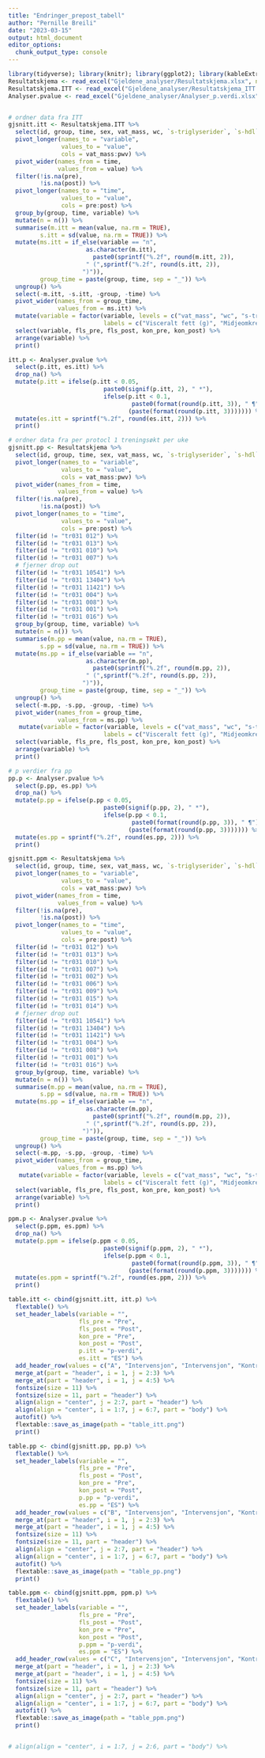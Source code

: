 ```yaml
---
title: "Endringer_prepost_tabell"
author: "Pernille Breili"
date: "2023-03-15"
output: html_document
editor_options: 
  chunk_output_type: console
---
```


```r
library(tidyverse); library(knitr); library(ggplot2); library(kableExtra); library(readxl); library(dplyr); library(flextable); library(pbkrtest); library(broom); library(data.table)
Resultatskjema <- read_excel("Gjeldene_analyser/Resultatskjema.xlsx", na = "NA")
Resultatskjema.ITT <- read_excel("Gjeldene_analyser/Resultatskjema_ITT.xlsx", na = "NA")
Analyser.pvalue <- read_excel("Gjeldene_analyser/Analyser_p.verdi.xlsx")


# ordner data fra ITT
gjsnitt.itt <- Resultatskjema.ITT %>%
  select(id, group, time, sex, vat_mass, wc, `s-triglyserider`, `s-hdl`, `s-ldl`, `s-glukose`, pwv) %>%
  pivot_longer(names_to = "variable",
               values_to = "value",
               cols = vat_mass:pwv) %>%
  pivot_wider(names_from = time,
              values_from = value) %>%
  filter(!is.na(pre),
         !is.na(post)) %>%
  pivot_longer(names_to = "time",
               values_to = "value",
               cols = pre:post) %>%
  group_by(group, time, variable) %>%
  mutate(n = n()) %>%
  summarise(m.itt = mean(value, na.rm = TRUE),
         s.itt = sd(value, na.rm = TRUE)) %>%
  mutate(ms.itt = if_else(variable == "n",
                      as.character(m.itt),
                        paste0(sprintf("%.2f", round(m.itt, 2)),
                      " (",sprintf("%.2f", round(s.itt, 2)),
                     ")")),
         group_time = paste(group, time, sep = "_")) %>%
  ungroup() %>%
  select(-m.itt, -s.itt, -group, -time) %>%
  pivot_wider(names_from = group_time,
              values_from = ms.itt) %>%
  mutate(variable = factor(variable, levels = c("vat_mass", "wc", "s-triglyserider", "s-hdl", "s-ldl",  "s-glukose", "pwv"),
                           labels = c("Visceralt fett (g)", "Midjeomkrets (cm)", "Triglyserider (mmol/l)", "HDL-kolesterol (mmol/l)", "LDL-kolesterol (mmol/l)", "Glukose (mmol/l)", "Pulsbølgehastighet (m/s)"))) %>%
  select(variable, fls_pre, fls_post, kon_pre, kon_post) %>%
  arrange(variable) %>%
  print()

itt.p <- Analyser.pvalue %>%
  select(p.itt, es.itt) %>%
  drop_na() %>%
  mutate(p.itt = ifelse(p.itt < 0.05,
                           paste0(signif(p.itt, 2), " *"),
                           ifelse(p.itt < 0.1,
                                   paste0(format(round(p.itt, 3)), " ¶"),
                                  (paste(format(round(p.itt, 3))))))) %>%
  mutate(es.itt = sprintf("%.2f", round(es.itt, 2))) %>%
  print()

# ordner data fra per protocl 1 treningsøkt per uke
gjsnitt.pp <- Resultatskjema %>%
  select(id, group, time, sex, vat_mass, wc, `s-triglyserider`, `s-hdl`, `s-ldl`, `s-glukose`, pwv) %>%
  pivot_longer(names_to = "variable",
               values_to = "value",
               cols = vat_mass:pwv) %>%
  pivot_wider(names_from = time,
              values_from = value) %>%
  filter(!is.na(pre),
         !is.na(post)) %>%
  pivot_longer(names_to = "time",
               values_to = "value",
               cols = pre:post) %>%
  filter(id != "tr031 012") %>% 
  filter(id != "tr031 013") %>% 
  filter(id != "tr031 010") %>% 
  filter(id != "tr031 007") %>%
  # fjerner drop out
  filter(id != "tr031 10541") %>%
  filter(id != "tr031 13404") %>%
  filter(id != "tr031 11421") %>%
  filter(id != "tr031 004") %>%
  filter(id != "tr031 008") %>%
  filter(id != "tr031 001") %>%
  filter(id != "tr031 016") %>%
  group_by(group, time, variable) %>%
  mutate(n = n()) %>%
  summarise(m.pp = mean(value, na.rm = TRUE),
         s.pp = sd(value, na.rm = TRUE)) %>%
  mutate(ms.pp = if_else(variable == "n",
                      as.character(m.pp),
                        paste0(sprintf("%.2f", round(m.pp, 2)),
                      " (",sprintf("%.2f", round(s.pp, 2)),
                     ")")),
         group_time = paste(group, time, sep = "_")) %>%
  ungroup() %>%
  select(-m.pp, -s.pp, -group, -time) %>%
  pivot_wider(names_from = group_time,
              values_from = ms.pp) %>%
   mutate(variable = factor(variable, levels = c("vat_mass", "wc", "s-triglyserider", "s-hdl", "s-ldl",  "s-glukose", "pwv"),
                           labels = c("Visceralt fett (g)", "Midjeomkrets (cm)", "Triglyserider (mmol/l)", "HDL-kolesterol (mmol/l)", "LDL-kolesterol (mmol/l)", "Glukose (mmol/l)", "Pulsbølgehastighet (m/s)"))) %>%
  select(variable, fls_pre, fls_post, kon_pre, kon_post) %>%
  arrange(variable) %>%
  print()

# p verdier fra pp 
pp.p <- Analyser.pvalue %>%
  select(p.pp, es.pp) %>%
  drop_na() %>%
  mutate(p.pp = ifelse(p.pp < 0.05,
                           paste0(signif(p.pp, 2), " *"),
                           ifelse(p.pp < 0.1,
                                   paste0(format(round(p.pp, 3)), " ¶"),
                                  (paste(format(round(p.pp, 3))))))) %>%
  mutate(es.pp = sprintf("%.2f", round(es.pp, 2))) %>%
  print()

gjsnitt.ppm <- Resultatskjema %>%
  select(id, group, time, sex, vat_mass, wc, `s-triglyserider`, `s-hdl`, `s-ldl`, `s-glukose`, pwv) %>%
  pivot_longer(names_to = "variable",
               values_to = "value",
               cols = vat_mass:pwv) %>%
  pivot_wider(names_from = time,
              values_from = value) %>%
  filter(!is.na(pre),
         !is.na(post)) %>%
  pivot_longer(names_to = "time",
               values_to = "value",
               cols = pre:post) %>%
  filter(id != "tr031 012") %>% 
  filter(id != "tr031 013") %>% 
  filter(id != "tr031 010") %>% 
  filter(id != "tr031 007") %>% 
  filter(id != "tr031 002") %>% 
  filter(id != "tr031 006") %>% 
  filter(id != "tr031 009") %>% 
  filter(id != "tr031 015") %>%
  filter(id != "tr031 014") %>%
  # fjerner drop out
  filter(id != "tr031 10541") %>%
  filter(id != "tr031 13404") %>%
  filter(id != "tr031 11421") %>%
  filter(id != "tr031 004") %>%
  filter(id != "tr031 008") %>%
  filter(id != "tr031 001") %>%
  filter(id != "tr031 016") %>%
  group_by(group, time, variable) %>%
  mutate(n = n()) %>%
  summarise(m.pp = mean(value, na.rm = TRUE),
         s.pp = sd(value, na.rm = TRUE)) %>%
  mutate(ms.pp = if_else(variable == "n",
                      as.character(m.pp),
                        paste0(sprintf("%.2f", round(m.pp, 2)),
                      " (",sprintf("%.2f", round(s.pp, 2)),
                     ")")),
         group_time = paste(group, time, sep = "_")) %>%
  ungroup() %>%
  select(-m.pp, -s.pp, -group, -time) %>%
  pivot_wider(names_from = group_time,
              values_from = ms.pp) %>%
   mutate(variable = factor(variable, levels = c("vat_mass", "wc", "s-triglyserider", "s-hdl", "s-ldl",  "s-glukose", "pwv"),
                           labels = c("Visceralt fett (g)", "Midjeomkrets (cm)", "Triglyserider (mmol/l)", "HDL-kolesterol (mmol/l)", "LDL-kolesterol (mmol/l)", "Glukose (mmol/l)", "Pulsbølgehastighet (m/s)"))) %>%
  select(variable, fls_pre, fls_post, kon_pre, kon_post) %>%
  arrange(variable) %>%
  print()

ppm.p <- Analyser.pvalue %>%
  select(p.ppm, es.ppm) %>%
  drop_na() %>%
  mutate(p.ppm = ifelse(p.ppm < 0.05,
                           paste0(signif(p.ppm, 2), " *"),
                           ifelse(p.ppm < 0.1,
                                   paste0(format(round(p.ppm, 3)), " ¶"),
                                  (paste(format(round(p.ppm, 3))))))) %>%
  mutate(es.ppm = sprintf("%.2f", round(es.ppm, 2))) %>%
  print()

table.itt <- cbind(gjsnitt.itt, itt.p) %>%
  flextable() %>%
  set_header_labels(variable = "",
                    fls_pre = "Pre",
                    fls_post = "Post",
                    kon_pre = "Pre",
                    kon_post = "Post",
                    p.itt = "p-verdi",
                    es.itt = "ES") %>%
  add_header_row(values = c("A", "Intervensjon", "Intervensjon", "Kontroll", "Kontroll", "", "")) %>%
  merge_at(part = "header", i = 1, j = 2:3) %>%
  merge_at(part = "header", i = 1, j = 4:5) %>%
  fontsize(size = 11) %>%
  fontsize(size = 11, part = "header") %>%
  align(align = "center", j = 2:7, part = "header") %>%
  align(align = "center", i = 1:7, j = 6:7, part = "body") %>%
  autofit() %>%
  flextable::save_as_image(path = "table_itt.png")
  print()

table.pp <- cbind(gjsnitt.pp, pp.p) %>%
  flextable() %>%
  set_header_labels(variable = "",
                    fls_pre = "Pre",
                    fls_post = "Post",
                    kon_pre = "Pre",
                    kon_post = "Post",
                    p.pp = "p-verdi", 
                    es.pp = "ES") %>%
  add_header_row(values = c("B", "Intervensjon", "Intervensjon", "Kontroll", "Kontroll", "", "")) %>%
  merge_at(part = "header", i = 1, j = 2:3) %>%
  merge_at(part = "header", i = 1, j = 4:5) %>%
  fontsize(size = 11) %>%
  fontsize(size = 11, part = "header") %>%
  align(align = "center", j = 2:7, part = "header") %>%
  align(align = "center", i = 1:7, j = 6:7, part = "body") %>%
  autofit() %>%
  flextable::save_as_image(path = "table_pp.png")
  print()

table.ppm <- cbind(gjsnitt.ppm, ppm.p) %>%
  flextable() %>%
  set_header_labels(variable = "",
                    fls_pre = "Pre",
                    fls_post = "Post",
                    kon_pre = "Pre",
                    kon_post = "Post",
                    p.ppm = "p-verdi",
                    es.ppm = "ES") %>%
  add_header_row(values = c("C", "Intervensjon", "Intervensjon", "Kontroll", "Kontroll", "", "")) %>%
  merge_at(part = "header", i = 1, j = 2:3) %>%
  merge_at(part = "header", i = 1, j = 4:5) %>%
  fontsize(size = 11) %>%
  fontsize(size = 11, part = "header") %>%
  align(align = "center", j = 2:7, part = "header") %>%
  align(align = "center", i = 1:7, j = 6:7, part = "body") %>%
  autofit() %>%
  flextable::save_as_image(path = "table_ppm.png")
  print()


# align(align = "center", i = 1:7, j = 2:6, part = "body") %>%

```

